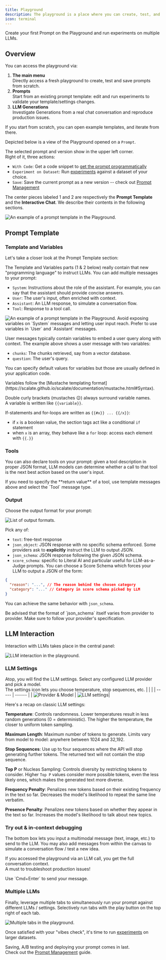 ```yaml
---
title: Playground
description: The playground is a place where you can create, test, and debug prompts.
icon: terminal
---
```


<Card title="Try the Prompt Playground on Literal AI" icon="terminal" color="#FF0581" href="https://cloud.getliteral.ai">
  Create your first Prompt on the Playground and run experiments on multiple LLMs.
</Card>

## Overview
You can access the playground via:
1. **The main menu**  
Directly access a fresh playground to create, test and save prompts from scratch.
2. **Prompts**  
Start from an existing prompt template: edit and run experiments to validate your template/settings changes.
3. **LLM Generations**  
Investigate Generations from a real chat conversation and reproduce production issues.

<Note>
If you start from scratch, you can open example templates, and iterate from there.
</Note>


Depicted below is a view of the Playground opened on a `Prompt`.  

The selected prompt and version show in the upper left corner.  
Right of it, three actions:
- `With Code`: Get a code snippet to [get the prompt programmatically](/guides/prompt-management#programmatically)
- `Experiment on Dataset`: Run [experiments](/guides/experiment) against a dataset of your choice.
- `Save`: Save the current prompt as a new version -- check out [Prompt Management](/guides/prompt-management)

The center pieces labeled 1 and 2 are respectively the **Prompt Template** and the **Interactive Chat**. 
We describe their contents in the following sections.
<Frame caption="Playground Overview">
  <img src="/images/playground-overview.png" alt="An example of a prompt template in the Playground." />
</Frame>


## Prompt Template

### Template and Variables

Let's take a closer look at the Prompt Template section:


The Template and Variables parts (1 & 2 below) really contain that new "programming language" to instruct LLMs. 
You can add multiple messages to your prompt:
- `System`: Instructions about the role of the assistant. For example, you can say that the assistant should provide concise answers. 
- `User`: The user's input, often enriched with context.
- `Assistant`: An LLM response, to simulate a conversation flow.
- `Tool`: Response to a tool call.

<Frame caption="Prompt Template">
  <img src="/images/prompt-template-playground.png" alt="An example of a prompt template in the Playground." />
</Frame>

<Warning>
Avoid exposing variables on `System` messages and letting user input reach. Prefer to use variables in `User` and `Assistant` messages.
</Warning>

User messages typically contain variables to embed a user query along with context. 
The example above shows a user message with two variables:
- `chunks`: The chunks retrieved, say from a vector database.
- `question`: The user's query.

You can specify default values for variables but those are usually defined in your application code.

<Info>
Variables follow the [Mustache templating format](https://scalate.github.io/scalate/documentation/mustache.html#Syntax).  

Double curly brackets (mustaches 😉) always surround variable names.  
A variable is written like `{{variable}}`. 

If-statements and for-loops are written as `{{#x}} ... {{/x}}`:
- if `x` is a boolean value, the section tags act like a conditional `if` statement
- when `x` is an array, they behave like a `for` loop: access each element with `{{.}}`
</Info>

### Tools

You can also declare tools on your prompt: given a tool description in proper JSON format, LLM models can determine whether a call to that tool is the next
best action based on the user's input.

<Note>
If you need to specify the **return value** of a tool, use template messages above and select the `Tool` message type.
</Note>

### Output

Choose the output format for your prompt:

<Frame caption="Output formats">
  <img src="/images/playground-output.png" alt="List of output formats." />
</Frame>

Pick any of:
- `text`: free-text response
- `json_object`: JSON response with no specific schema enforced. Some providers ask to **explicitly** instruct the LLM to output JSON.
- `json_schema`: JSON response following the given JSON schema. 
- `score_schema`: specific to Literal AI and particular useful for LLM-as-a-Judge prompts. 
You can choose a Score Schema which forces your LLM to output a JSON of the form:
```json
{
  "reason": "...", // The reason behind the chosen category
  "category": "..." // Category in score schema picked by LLM
}
```

You can achieve the same behavior with `json_schema`.


<Warning>
Be advised that the format of `json_schema` itself varies from provider to provider.  
Make sure to follow your provider's specification.
</Warning>

## LLM Interaction

Interaction with LLMs takes place in the central panel:

<Frame caption="LLM Interaction">
  <img src="/images/playground-interaction.png" alt="LLM interaction in the playground." />
</Frame>

### LLM Settings

Atop, you will find the LLM settings. Select any configured LLM provider and pick a model.  
The settings icon lets you choose temperature, stop sequences, etc.
|  |  |
| ----- | ------ |
| <Frame caption="Provider & Model"><img src="/images/playground-llm-model.png" alt="Provider & Model" /></Frame> | <Frame caption="LLM Settings"><img src="/images/playground-llm-settings.png" alt="LLM settings" /></Frame>|

<Note>
Here's a recap on classic LLM settings:  

**Temperature**: Controls randomness. Lower temperatures result in less random generations (0 = deterministic). The higher the temperature, the closer to uniform token sampling.

**Maximum Length**: Maximum number of tokens to generate. Limits vary from model to model: anywhere between 1024 and 32,192.  

**Stop Sequences**: Use up to four sequences where the API will stop generating further tokens. The returned text will not contain the stop sequence.

**Top P** or Nucleas Sampling: Controls diversity by restricting tokens to consider. Higher `Top P` values consider more possible tokens, even the less likely ones, which makes the generated text more diverse.

**Frequency Penalty**: Penalizes new tokens based on their existing frequency in the text so far. Decreases the model's likelihood to repeat the same line verbatim.

**Presence Penalty**: Penalizes new tokens based on whether they appear in the text so far. Increases the model's likelihood to talk about new topics.
</Note>

### Try out & in-context debugging

The bottom box lets you input a multimodal message (text, image, etc.) to send to the LLM. 
You may also add messages from within the canvas to simulate a conversation flow / test a new idea.

If you accessed the playground via an LLM call, you get the full conversation context.  
A must to troubleshoot production issues!

<Tip>
Use `Cmd+Enter` to send your message.
</Tip>

### Multiple LLMs

Finally, leverage multiple tabs to simultaneously run your prompt against different LLMs / settings. 
Selectively run tabs with the play button on the top right of each tab.

<Frame caption="Multiple tabs">
  <img src="/images/playground-tabs.gif" alt="Multiple tabs in the playground." />
</Frame>


Once satisfied with your "vibes check", it's time to run [experiments](/guides/experiment) on larger datasets. 

Saving, A/B testing and deploying your prompt comes in last.  
Check out the [Prompt Management](/guides/prompt-management) guide.
